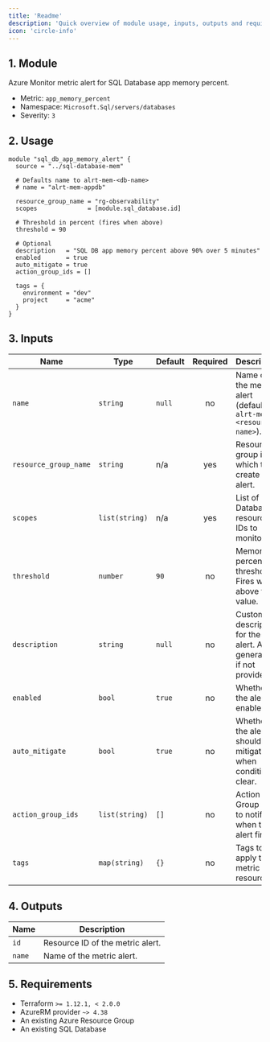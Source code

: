 ```yaml
---
title: 'Readme'
description: 'Quick overview of module usage, inputs, outputs and requirements.'
icon: 'circle-info'
---
```


## 1. Module
Azure Monitor metric alert for SQL Database app memory percent.

- Metric: `app_memory_percent`
- Namespace: `Microsoft.Sql/servers/databases`
- Severity: `3`

## 2. Usage
```hcl main.tf
module "sql_db_app_memory_alert" {
  source = "../sql-database-mem"

  # Defaults name to alrt-mem-<db-name>
  # name = "alrt-mem-appdb"

  resource_group_name = "rg-observability"
  scopes              = [module.sql_database.id]

  # Threshold in percent (fires when above)
  threshold = 90

  # Optional
  description   = "SQL DB app memory percent above 90% over 5 minutes"
  enabled       = true
  auto_mitigate = true
  action_group_ids = []

  tags = {
    environment = "dev"
    project     = "acme"
  }
}
```

## 3. Inputs
| Name | Type | Default | Required | Description |
|------|------|---------|:--------:|-------------|
| `name` | `string` | `null` | no | Name of the metric alert (defaults to `alrt-mem-<resource-name>`). |
| `resource_group_name` | `string` | n/a | yes | Resource group in which to create the alert. |
| `scopes` | `list(string)` | n/a | yes | List of SQL Database resource IDs to monitor. |
| `threshold` | `number` | `90` | no | Memory percent threshold. Fires when above this value. |
| `description` | `string` | `null` | no | Custom description for the alert. Auto-generated if not provided. |
| `enabled` | `bool` | `true` | no | Whether the alert is enabled. |
| `auto_mitigate` | `bool` | `true` | no | Whether the alert should auto mitigate when conditions clear. |
| `action_group_ids` | `list(string)` | `[]` | no | Action Group IDs to notify when the alert fires. |
| `tags` | `map(string)` | `{}` | no | Tags to apply to the metric alert resource. |

## 4. Outputs
| Name | Description |
|------|-------------|
| `id` | Resource ID of the metric alert. |
| `name` | Name of the metric alert. |

## 5. Requirements
- Terraform `>= 1.12.1, < 2.0.0`
- AzureRM provider `~> 4.38`
- An existing Azure Resource Group
- An existing SQL Database


